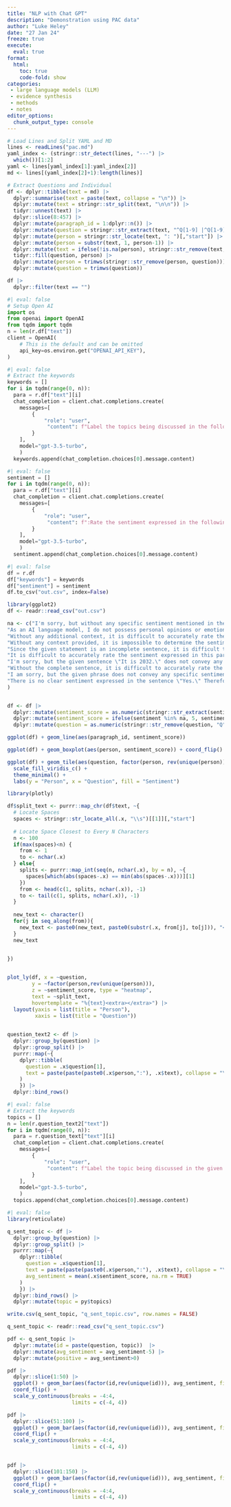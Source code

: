 ```yaml
---
title: "NLP with Chat GPT"
description: "Demonstration using PAC data"
author: "Luke Heley"
date: "27 Jan 24"
freeze: true
execute:
  eval: true
format:
  html:
    toc: true
    code-fold: show
categories:
 - large language models (LLM)
 - evidence synthesis
 - methods
 - notes
editor_options:
  chunk_output_type: console
---
```


```r
# Load Lines and Split YAML and MD
lines <- readLines("pac.md")
yaml_index <- (stringr::str_detect(lines, "---") |>
  which())[1:2]
yaml <- lines[yaml_index[1]:yaml_index[2]]
md <- lines[(yaml_index[2]+1):length(lines)]

```

```r
# Extract Questions and Individual
df <- dplyr::tibble(text = md) |>
  dplyr::summarise(text = paste(text, collapse = "\n")) |>
  dplyr::mutate(text = stringr::str_split(text, "\n\n")) |>
  tidyr::unnest(text) |>
  dplyr::slice(8:457) |>
  dplyr::mutate(paragraph_id = 1:dplyr::n()) |>
  dplyr::mutate(question = stringr::str_extract(text, "^Q[1-9] |^Q[1-9][0-9] |Q[1-9][0-9]{2} ")) |>
  dplyr::mutate(person = stringr::str_locate(text, ": ")[,"start"]) |>
  dplyr::mutate(person = substr(text, 1, person-1)) |>
  dplyr::mutate(text = ifelse(!is.na(person), stringr::str_remove(text, paste0(person, ": ")), text)) |>
  tidyr::fill(question, person) |>
  dplyr::mutate(person = trimws(stringr::str_remove(person, question))) |>
  dplyr::mutate(question = trimws(question))

df |>
  dplyr::filter(text == "")

```


```python
#| eval: false
# Setup Open AI
import os
from openai import OpenAI
from tqdm import tqdm
n = len(r.df["text"])
client = OpenAI(
    # This is the default and can be omitted
    api_key=os.environ.get("OPENAI_API_KEY"),
)
```

```python
#| eval: false
# Extract the keywords
keywords = []
for i in tqdm(range(0, n)):
  para = r.df["text"][i]
  chat_completion = client.chat.completions.create(
    messages=[
        {
            "role": "user",
             "content": f"Label the topics being discussed in the following paragraph using words or a short phrase, separate the topic labels with a comma:\n {para}\n",
        }
    ],
    model="gpt-3.5-turbo",
    )
  keywords.append(chat_completion.choices[0].message.content)


```

```python
#| eval: false
sentiment = []
for i in tqdm(range(0, n)):
  para = r.df["text"][i]
  chat_completion = client.chat.completions.create(
    messages=[
        {
            "role": "user",
             "content": f":Rate the sentiment expressed in the following paragraph on a scale of 1 to 10 where 1 is very negative and 10 is very positive:\n {para}\n",
        }
    ],
    model="gpt-3.5-turbo",
    )
  sentiment.append(chat_completion.choices[0].message.content)

```

```python
#| eval: false
df = r.df
df["keywords"] = keywords
df["sentiment"] = sentiment
df.to_csv("out.csv", index=False)
```


```r
library(ggplot2)
df <- readr::read_csv("out.csv")

na <- c("I'm sorry, but without any specific sentiment mentioned in the paragraph, it is not possible to rate it on a scale of 1 to 10. The paragraph simply asks for clarification regarding the timeframe of something, and does not express any positive or negative sentiment.",    
"As an AI language model, I do not possess personal opinions or emotions. Therefore, I am unable to rate the sentiment expressed in the given statement." ,
"Without any additional context, it is difficult to accurately rate the sentiment expressed in the given statement.",
"Without any context provided, it is impossible to determine the sentiment expressed in the given phrase.",
"Since the given statement is an incomplete sentence, it is difficult to determine the exact sentiment being expressed. Therefore, it is not possible to rate the sentiment on a scale of 1 to 10.",
"It is difficult to accurately rate the sentiment expressed in this paragraph since it is incomplete and lacks emotional context. Without further information, it is not possible to determine whether the sentiment is positive or negative.",
"I'm sorry, but the given sentence \"It is 2032.\" does not convey any sentiment, as it is a neutral statement indicating a specific year. Therefore, it would not be accurate to rate it on a scale of 1 to 10.", 
"Without the complete sentence, it is difficult to accurately rate the sentiment expressed in the paragraph. Please provide the full sentence for a more accurate assessment.",
"I am sorry, but the given phrase does not convey any specific sentiment. It appears to be incomplete and lacks context.",
"There is no clear sentiment expressed in the sentence \"Yes.\" Therefore, it is not possible to rate its sentiment on a scale from 1 to 10."
)    


df <- df |> 
  dplyr::mutate(sentiment_score = as.numeric(stringr::str_extract(sentiment, "[1-9].5|[1-9]|10"))) |>
  dplyr::mutate(sentiment_score = ifelse(sentiment %in% na, 5, sentiment_score)) |> 
  dplyr::mutate(question = as.numeric(stringr::str_remove(question, "Q"))) 

ggplot(df) + geom_line(aes(paragraph_id, sentiment_score))

ggplot(df) + geom_boxplot(aes(person, sentiment_score)) + coord_flip()

ggplot(df) + geom_tile(aes(question, factor(person, rev(unique(person))), fill = sentiment_score)) +
  scale_fill_viridis_c() +
  theme_minimal() + 
  labs(y = "Person", x = "Question", fill = "Sentiment")
```

```r
library(plotly)

df$split_text <- purrr::map_chr(df$text, ~{
  # Locate Spaces
  spaces <- stringr::str_locate_all(.x, "\\s")[[1]][,"start"]
  
  # Locate Space Closest to Every N Characters
  n <- 100
  if(max(spaces)<n) {
    from <- 1
    to <- nchar(.x)
  } else{
    splits <- purrr::map_int(seq(n, nchar(.x), by = n), ~{
      spaces[which(abs(spaces-.x) == min(abs(spaces-.x)))][1]
    })
    from <- head(c(1, splits, nchar(.x)), -1)
    to <- tail(c(1, splits, nchar(.x)), -1)
  }
  
  new_text <- character()
  for(j in seq_along(from)){
    new_text <- paste0(new_text, paste0(substr(.x, from[j], to[j])), "<br>")
  }
  new_text
  

})


plot_ly(df, x = ~question, 
        y = ~factor(person,rev(unique(person))), 
        z = ~sentiment_score, type = "heatmap",
        text = ~split_text,
        hovertemplate = "%{text}<extra></extra>") |>
  layout(yaxis = list(title = "Person"),
         xaxis = list(title = "Question")) 
  
```

```r
question_text2 <- df |> 
  dplyr::group_by(question) |> 
  dplyr::group_split() |>
  purrr::map(~{
    dplyr::tibble(
      question = .x$question[1], 
      text = paste(paste(paste0(.x$person,":"), .x$text), collapse = "\n")
    )
    }) |>
  dplyr::bind_rows() 

```


```python
#| eval: false
# Extract the keywords
topics = []
n = len(r.question_text2["text"])
for i in tqdm(range(0, n)):
  para = r.question_text["text"][i]
  chat_completion = client.chat.completions.create(
    messages=[
        {
            "role": "user",
             "content": f"Label the topic being discussed in the given context using only a single word or very short phrase. Context:\n {para}\n",
        }
    ],
    model="gpt-3.5-turbo",
    )
  topics.append(chat_completion.choices[0].message.content)

```


```r
#| eval: false
library(reticulate)

q_sent_topic <- df |> 
  dplyr::group_by(question) |> 
  dplyr::group_split() |>
  purrr::map(~{
    dplyr::tibble(
      question = .x$question[1], 
      text = paste(paste(paste0(.x$person,":"), .x$text), collapse = "\n"),
      avg_sentiment = mean(.x$sentiment_score, na.rm = TRUE)
    )
    }) |>
  dplyr::bind_rows() |>
  dplyr::mutate(topic = py$topics) 

write.csv(q_sent_topic, "q_sent_topic.csv", row.names = FALSE)
```

```r
q_sent_topic <- readr::read_csv("q_sent_topic.csv")

pdf <- q_sent_topic |>
  dplyr::mutate(id = paste(question, topic))  |>
  dplyr::mutate(avg_sentiment = avg_sentiment-5) |>
  dplyr::mutate(positive = avg_sentiment>0)

pdf |>
  dplyr::slice(1:50) |>
  ggplot() + geom_bar(aes(factor(id,rev(unique(id))), avg_sentiment, fill = positive), stat = "identity") + 
  coord_flip() +
  scale_y_continuous(breaks = -4:4,
                     limits = c(-4, 4))

pdf |>
  dplyr::slice(51:100) |>
  ggplot() + geom_bar(aes(factor(id,rev(unique(id))), avg_sentiment, fill = positive), stat = "identity") + 
  coord_flip() +
  scale_y_continuous(breaks = -4:4,
                     limits = c(-4, 4))


pdf |>
  dplyr::slice(101:150) |>
  ggplot() + geom_bar(aes(factor(id,rev(unique(id))), avg_sentiment, fill = positive), stat = "identity") + 
  coord_flip() +
  scale_y_continuous(breaks = -4:4,
                     limits = c(-4, 4))
```